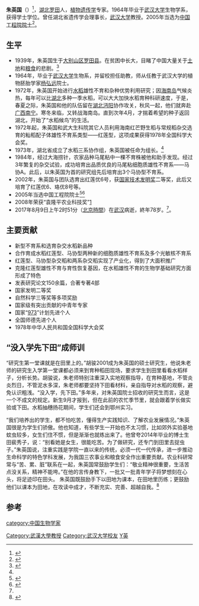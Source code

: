 {{BLPsources|date=2017年9月}}
{{编修}}
'''朱英国'''（{{bd|1939年|11月1日|2017年|8月9日|catIdx=Zhu}}）<ref name=die>{{Cite web |url=http://news.sina.com.cn/c/nd/2017-08-09/doc-ifyixcaw3699969.shtml |title=武大教授朱英国逝世 习近平曾握手感谢他 |access-date=2017-08-09 |archive-date=2019-08-10 |archive-url=https://web.archive.org/web/20190810233618/http://news.sina.com.cn/c/nd/2017-08-09/doc-ifyixcaw3699969.shtml |dead-url=no }}</ref>，[[湖北|湖北]][[罗田|罗田]]人，[[植物|植物]][[遗传学|遗传学]]专家。1964年毕业于[[武汉大学|武汉大学]]生物学系，获得学士学位。曾任湖北省遗传学会理事长，[[武汉大学|武汉大学]]教授。2005年当选为[[中国工程院院士|中国工程院院士]]<ref>{{cite web |url=http://www.cae.cn/cae/jsp/introduction.jsp?oid=20111231115411750954029 |title=朱英国 |accessdate=2015-12-25 |publisher=中国工程院 |language=zh-hans |archive-date=2017-08-10 |archive-url=https://web.archive.org/web/20170810013006/http://www.cae.cn/cae/jsp/introduction.jsp?oid=20111231115411750954029 |dead-url=no }}</ref>。

==生平==
*1939年，朱英国生于[[大别山区|大别山区]][[罗田县|罗田县]]。在贫困中长大，目睹了中国大量关于[[土地|土地]]和[[粮食|粮食]]的悲剧。<ref name=":0">{{Cite web|url=http://news.sina.com.cn/o/2017-08-13/doc-ifyixcaw4515645.shtml|title=奋斗到最后一息的朱英国院士|accessdate=2018-04-23|work=news.sina.com.cn|archive-date=2019-08-12|archive-url=https://web.archive.org/web/20190812235908/http://news.sina.com.cn/o/2017-08-13/doc-ifyixcaw4515645.shtml|dead-url=no}}</ref>
*1964年，毕业于[[武汉大学|武汉大学]]生物系，并留校担任助教，师从任教于武汉大学的植物胚胎学家[[杨弘远|杨弘远]]院士。
*1972年，朱英国开始进行[[水稻|水稻]]雄性不育和杂种优势利用研究；因[[海南岛|海南岛]]气候炎热，每年可以比[[湖北|湖北]]多种一季水稻，可以大大加快水稻育种科研速度，于是，春夏之际，朱英国和他的队伍留在[[湖北|湖北]][[沔阳|沔阳]]协作攻关，秋风一起，他们就奔赴[[广西|广西]][[南宁|南宁]]。寒冬来临，又转战海南岛。直到次年4月，才揣着希望的种子返回湖北，开始了“水稻候鸟”的生活。
*1972年起，朱英国和武大生科院其它人员利用海南红芒野生稻与常规稻杂交选育的籼稻配子体雄性不育系类型——红莲型，这项成果获得1978年全国科学大会奖。
*1973年，湖北省成立了水稻三系协作组，朱英国被任命为组长。<ref name=":0" />
*1984年，经过大海捞针，农家品种马尾粘中一棵不育株被他和助手发现。经过3年繁复的杂交试验，成功培育出品质优良的马尾粘细胞质雄性不育系——马协A。此后，以朱英国为首的研究组先后培育出3个马协型不育系。
*2002年，朱英国与团队选育出红莲优6号，获[[国家技术发明奖|国家技术发明奖]]二等奖，此后又培育了红莲优6、珞优8号等。
*2005年当选中国工程院院士<ref>{{Cite web |url=http://news.ifeng.com/mainland/detail_2013_07/22/27781185_0.shtml |title=习近平：粮食安全要靠自己 |access-date=2013-07-23 |archive-date=2019-08-10 |archive-url=https://web.archive.org/web/20190810233618/http://news.ifeng.com/mainland/detail_2013_07/22/27781185_0.shtml |dead-url=no }}</ref><ref>{{Cite book|title=中国科技统计年鉴 2016|last=国家统计局社会科技和文化产业统计司，科学技术部创新发展司编|location=北京|publisher=[[中国统计出版社|中国统计出版社]]|year=2016.11|isbn=978-7-5037-8032-5|pages=24-26}}</ref>
*2008年荣获“袁隆平农业科技奖”[http://news.sciencenet.cn/htmlnews/2008/9/211020.html] {{Wayback|url=http://news.sciencenet.cn/htmlnews/2008/9/211020.html |date=20180113203055 }}
*2017年8月9日上午2时51分（[[北京時間|北京時間]]）在[[武汉|武汉]]病逝，終年78岁。<ref name=die />。

==主要贡献==
*新型不育系和选育杂交水稻新品种
*合作育成水稻红莲型、马协型两种新的细胞质雄性不育系及多个光敏核不育系
*红莲型、马协型杂交稻和两系杂交稻实现了产业化，得到了大面积推广
*克隆红莲型雄性不育与育性恢复基因，在水稻雄性不育的生物学基础研究方面形成了特色
*发表研究论文150余篇，合著专著4部
*国家发明二等奖
*自然科学三等奖等多项奖励
*国家级有突出贡献的中青年专家
*国家“[[973计划|973]]”计划先进个人
*全国师德先进个人
*1978年中华人民共和国全国科学大会奖

==“没入学先下田”成师训==

“研究生第一堂课就是在田里上的。”胡骏2001成为朱英国的硕士研究生，他说朱老师的研究生入学第一堂课都必须来到育种稻田现场，要求学生到田里看看水稻样子，分析长势。胡骏说，朱老师特别注重深入实地观察指导，在育种基地，不管炎炎烈日，不管泥水多深，朱老师都要坚持下田看材料，亲自指导对水稻的观察，避免认识粗浅。“没入学，先下田。”多年来，对朱英国院士招收的研究生而言，这是一个不成文的规定。新生9月才报到，但在此前的农忙季节里，就会跟着学长做实验或下田。水稻抽穗扬花期间，学生们还会到鄂州实习。

“我们培养出的学生，都不怕吃苦，懂得生产实践知识、了解农业发展情况。”朱英国很是为学生们骄傲。他也知道，有些学生一开始也不太习惯，比如郊外实验基地蚊虫较多，女生们住不惯，但是渐渐也就练出来了。他曾夸2014年毕业的博士生田裴秀子，说：“别看她是女生，很能吃苦。为了做研究，还专门到田里去捉虫子。”朱英国说，注重实践是学院一直以来的传统，必须一代一代传承，进一步推动生命科学的特色学科发展，为我国三农事业和粮食安全作出重要贡献。农业科研常常与“苦、累、脏”联系在一起，朱英国常鼓励学生们：“敬业精神很重要，生活苦点没关系，精神不能垮。”在他的言传身教下，一批又一批青年学子将梦想刻在心头，将足迹印在田头。
朱英国既鼓励手下以田地为课本，在田地里历练；更鼓励他们以课本为田地，在攻读中成才，不断充实、完善、超越自我。<ref>{{Cite web|title=朱英国逝世：成就比肩袁隆平，“没入学先下田”-观察-生物探索|url=http://www.biodiscover.com/news/politics/725332.html|accessdate=2019-09-29|work=www.biodiscover.com|archive-date=2019-09-29|archive-url=https://web.archive.org/web/20190929044634/http://www.biodiscover.com/news/politics/725332.html|dead-url=no}}</ref>


==参考==
{{reflist}}

{{中国工程院农业学部院士}}

{{DEFAULTSORT:Zhu朱}}

[[category:中国生物学家|category:中国生物学家]]
[[Category:武漢大學教授|Category:武漢大學教授]]
[[Category:武汉大学校友|Category:武汉大学校友]]
[[Category:朱姓|Y英]]